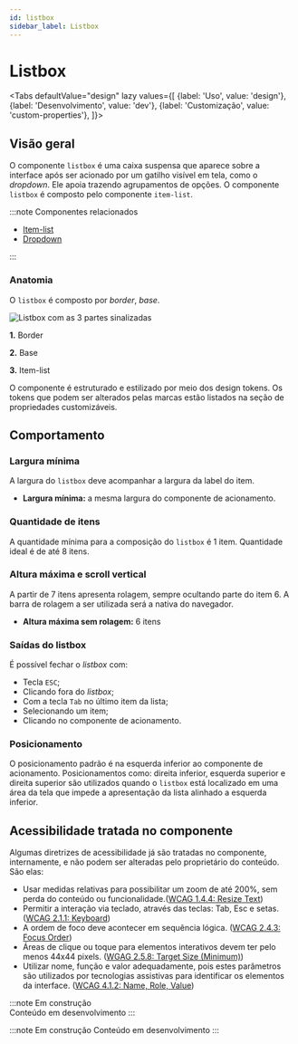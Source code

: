 ```yaml
---
id: listbox
sidebar_label: Listbox
---
```




# Listbox

<Tabs
  defaultValue="design"
  lazy
  values={[
    {label: 'Uso', value: 'design'},
    {label: 'Desenvolvimento', value: 'dev'},
    {label: 'Customização', value: 'custom-properties'},
  ]}>

  <TabItem value="design">

## Visão geral

O componente `listbox` é uma caixa suspensa que aparece sobre a interface após ser acionado por um gatilho visível em tela, como o *dropdown*. Ele apoia trazendo agrupamentos de opções.
O componente `listbox` é composto pelo componente `item-list`.

:::note Componentes relacionados

- [Item-list](/docs/components/item-list)
- [Dropdown](/docs/components/dropdown)

:::

### Anatomia

O `listbox` é composto por *border*, *base*.

<img
  src={listbox_anatomy}
  alt="Listbox com as 3 partes sinalizadas"
/>

**1.** Border

**2.** Base

**3.** Item-list

O componente é estruturado e estilizado por meio dos design tokens. Os tokens que podem ser alterados pelas marcas estão listados na seção de propriedades customizáveis.


## Comportamento

### Largura mínima

A largura do `listbox` deve acompanhar a largura da label do item.

- **Largura mínima:** a mesma largura do componente de acionamento.


### Quantidade de itens

A quantidade mínima para a composição do `listbox` é 1 item.
Quantidade ideal é de até 8 itens.


### Altura máxima e scroll vertical

A partir de 7 itens apresenta rolagem, sempre ocultando parte do item 6. 
A barra de rolagem a ser utilizada será a nativa do navegador.

- **Altura máxima sem rolagem:**  6 itens


### Saídas do listbox
É possível fechar o *listbox* com:
- Tecla `ESC`;
- Clicando fora do *listbox*;
- Com a tecla `Tab` no último item da lista;
- Selecionando um item;
- Clicando no componente de acionamento.


### Posicionamento

O posicionamento padrão é na esquerda inferior ao componente de acionamento.
Posicionamentos como: direita inferior, esquerda superior e direita superior são utilizados quando o `listbox` está localizado em uma área da tela que impede a apresentação da lista alinhado a esquerda inferior.


## Acessibilidade tratada no componente

Algumas diretrizes de acessibilidade já são tratadas no componente, internamente, e não podem ser alteradas pelo proprietário do conteúdo. São elas:

- Usar medidas relativas para possibilitar um zoom de até 200%, sem perda do conteúdo ou funcionalidade.([WCAG 1.4.4: Resize Text](https://www.w3.org/WAI/WCAG21/Understanding/resize-text))
- Permitir a interação via teclado, através das teclas: Tab, Esc e setas. ([WCAG 2.1.1: Keyboard](https://www.w3.org/WAI/WCAG21/Understanding/keyboard))
- A ordem de foco deve acontecer em sequência lógica. ([WCAG 2.4.3: Focus Order](https://www.w3.org/WAI/WCAG21/Understanding/focus-order))
- Áreas de clique ou toque para elementos interativos devem ter pelo menos 44x44 pixels. ([WGAG 2.5.8: Target Size (Minimum)](https://www.w3.org/WAI/WCAG22/Understanding/target-size-minimum))
- Utilizar nome, função e valor adequadamente, pois estes parâmetros são utilizados por tecnologias assistivas para identificar os elementos da interface. ([WCAG 4.1.2: Name, Role, Value](https://www.w3.org/WAI/WCAG21/Understanding/name-role-value))

</TabItem>

 <TabItem value="dev">

:::note Em construção  
Conteúdo em desenvolvimento
:::

</TabItem>


 <TabItem value="custom-properties">

:::note Em construção 
Conteúdo em desenvolvimento
:::

</TabItem>

</Tabs>